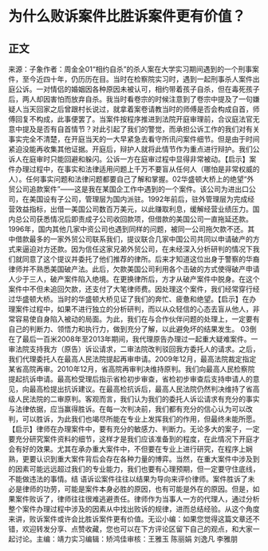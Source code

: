 # 为什么败诉案件比胜诉案件更有价值？
## 正文
来源：子象作者：周金全01“相约自杀”的杀人案在大学实习期间遇到的一个刑事案件，至今近四十年，仍历历在目。当时在检察院实习时，遇到一起刑事杀人案件出庭公诉。一对情侣的婚姻因各种原因未被认可，相约带着孩子自杀，但在毒死孩子后，两人却因害怕而放弃自杀。我当时看卷宗的时候注意到了卷宗中提及了一句嫌疑人当天回家之后曾跟村长说过，就拿着案卷请教当时的师傅是否会构成自首，师傅回复不构成，此事便罢了。当案件按程序推进到法院开庭审理前，合议庭法官无意中提及是否有自首情节？对此引起了我们的警觉，而承担公诉工作的我们对有关事实完全不清楚，在开庭当天的一大早紧急去看守所讯问案件细节。但是由于时间紧迫没能再收集其他证据。开庭后，辩护人就将此情节作为重点进行辩护。我们公诉人在庭审时只能回避和躲闪。公诉一方在庭审过程中显得非常被动。【启示】案件办理过程中，在事实和法律适用问题上千万不要盲从任何人（哪怕是非常权威的人）。任何事实问题和法律问题都要自己了解和掌握。02华盛顿大桥上的绝望“外贸公司追款案件”——这是我在某国企工作中遇到的一个案件。该公司为进出口公司，在美国设有子公司，管理层为国内派驻。1992年前后，驻外管理层为完成经营效益指标，出借一美国公司数百万美元，以此赚取利息，缓解经营业绩压力。国内总公司获悉情况后即责成子公司收回款项，但借款的美国公司一直拖延还款。1996年，国内其他几家中资公司也遇到同样的问题，被同一公司拖欠款不还。其中借款最多的一家外贸公司联系我们，提议联合几家中国公司共同以申请破产的方式来逼迫对方还款。因为信任这家兄弟外贸公司，在未经深入分析研判的情况下我们就同意了这个提议并委托了他们推荐的律所。后来才知道这位出身于警察的华裔律师并不熟悉美国破产法。此后，欠款美国公司利用各个击破的方式使得破产申请人少于三人，破产案件陷入绝境。在更换律所后，方才从破产案件中脱身。在这个案件中不但未追回欠款，还支付了大笔律师费。因处理这个案件，我们经常穿行经过华盛顿大桥。当时的华盛顿大桥见证了我们的奔忙、疲惫和绝望。【启示】在办理案件过程中，如果不进行独立的分析研判，而以从众轻信的心态去盲从他人，非常容易使自身陷入被动的局面。为此，我们在与合作伙伴问题的处理上，一定要有自己的判断力、领悟力和执行力，做到充分了解，以此避免坏的结果发生。 03倒在了最后一百米2008年至2013年期间，我代理原告办理过一起重大疑难案件。一审法院支持我方（原告）诉讼请求，二审法院改判驳回我方委托人的请求。之后，我们代理委托人在最高人民法院提起再审申请。2009年12月，最高法院裁定指定某省高院再审。2010年12月，省高院再审判决维持原判。我们向最高人民检察院提起抗诉申请。最高检受理后指示省检初步审查，省检初步审查后支持申请人的意见，向最高检提出抗诉建议。在最高检抗诉后，最高人民法院仍然判决维持了省高级人民法院的二审原判。客观而言，我们认为我们的委托人诉讼请求有充分的事实与法律依据，应当赢得胜诉。在每一次判决前，我们都有充分的信心认为可以改判，可以胜诉，为此我们也竭尽所能在专业上发挥我们的作用，但最终未能所愿。【启示】律师在办理案件中，要有充分的敏感力、判断力。无论多大的案子，一定要充分研究案件资料的细节，这样才是我们应该准备到的程度，在此情况下开庭才会有好的效果。尤其在承办重大案件中，不但要在专业上进行研究，在程序上娴熟，更要认识到重大案件背后会存在各种力量的博弈。当然，在重大案件中涉及到的因素可能远远超过我们的专业能力，我们也要有心理预期，但一定要守住底线，不能做违法的事情。结 语诉讼案件往往以结果为导向来评价律师。案件胜诉了未必是律师的功劳，可能是案件本身必胜的原因，也有可能是外在的原因。但是，如果案件败诉了，律师往往很难逃避责任。律师作为当事人一方的代理人，通过分析整个案件办理过程中涉及的因素从中找出败诉的规律，进而总结经验。从这个角度来讲，败诉案件或许会比胜诉案件更有价值。无讼小编：如果您觉得这篇文章还不错，欢迎转发分享、点赞收藏，您也可以在下方评论区留下自己的观点，和大家一起讨论。主编：靖力实习编辑：矫鸿佳审核：王雅玉 陈丽娟 刘逸凡 李雅朋